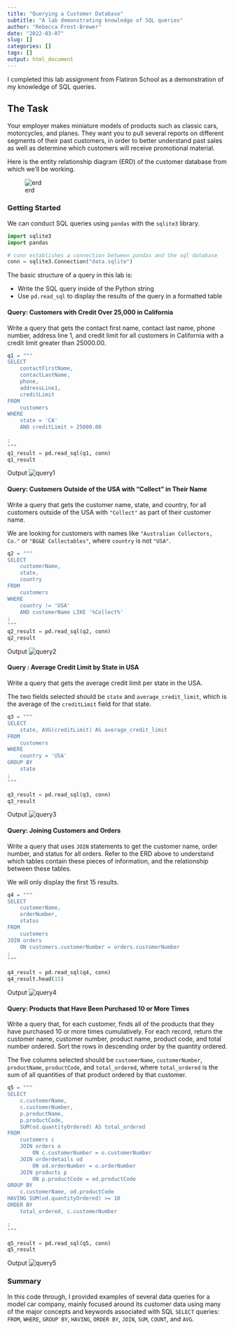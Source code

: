 ```yaml
---
title: "Querying a Customer Database"
subtitle: "A lab demonstrating knowledge of SQL queries"
author: "Rebecca Frost-Brewer"
date: "2022-03-07"
slug: []
categories: []
tags: []
output: html_document
---
```


I completed this lab assignment from Flatiron School as a demonstration of my knowledge of SQL queries.

<!--more--> 

## The Task
Your employer makes miniature models of products such as classic cars, motorcycles, and planes. They want you to pull several reports on different segments of their past customers, in order to better understand past sales as well as determine which customers will receive promotional material.

Here is the entity relationship diagram (ERD) of the customer database from which we'll be working.

![erd](images/Database-Schema.png)


### Getting Started
We can conduct SQL queries using `pandas` with the `sqlite3` library.


```python

import sqlite3
import pandas

# conn establishes a connection between pandas and the sql database
conn = sqlite3.Connection("data.sqlite")

```


The basic structure of a query in this lab is:

* Write the SQL query inside of the Python string
* Use `pd.read_sql` to display the results of the query in a formatted table


#### Query: Customers with Credit Over 25,000 in California
Write a query that gets the contact first name, contact last name, phone number, address line 1, and credit limit for all customers in California with a credit limit greater than 25000.00.

```python

q1 = """
SELECT
    contactFirstName,
    contactLastName,
    phone,
    addressLine1,
    creditLimit
FROM
    customers
WHERE
    state = 'CA'
    AND creditLimit > 25000.00
    
;
"""
q1_result = pd.read_sql(q1, conn)
q1_result

```

Output
![query1](images/expected_output_q1.png)

#### Query: Customers Outside of the USA with "Collect" in Their Name

Write a query that gets the customer name, state, and country, for all customers outside of the USA with `"Collect"` as part of their customer name.

We are looking for customers with names like `"Australian Collectors, Co."` or `"BG&E Collectables"`, where `country` is not `"USA"`.


```python

q2 = """
SELECT
    customerName,
    state,
    country
FROM
    customers
WHERE
    country != 'USA'
    AND customerName LIKE '%Collect%'
;
"""
q2_result = pd.read_sql(q2, conn)
q2_result

```

Output
![query2](images/expected_output_q2.png)

#### Query : Average Credit Limit by State in USA

Write a query that gets the average credit limit per state in the USA.

The two fields selected should be `state` and `average_credit_limit`, which is the average of the `creditLimit` field for that state.


```python

q3 = """
SELECT
    state, AVG(creditLimit) AS average_credit_limit
FROM
    customers
WHERE
    country = 'USA'
GROUP BY
    state
;
"""

q3_result = pd.read_sql(q3, conn)
q3_result

```

Output
![query3](images/expected_output_q3.png)

#### Query: Joining Customers and Orders

Write a query that uses `JOIN` statements to get the customer name, order number, and status for all orders. Refer to the ERD above to understand which tables contain these pieces of information, and the relationship between these tables.

We will only display the first 15 results.

```python

q4 = """
SELECT
    customerName,
    orderNumber,
    status
FROM
    customers
JOIN orders
    ON customers.customerNumber = orders.customerNumber
;
"""

q4_result = pd.read_sql(q4, conn)
q4_result.head(15)

```

Output
![query4](images/expected_output_q4.png)

#### Query: Products that Have Been Purchased 10 or More Times

Write a query that, for each customer, finds all of the products that they have purchased 10 or more times cumulatively. For each record, return  the customer name, customer number, product name, product code, and total number ordered. Sort the rows in descending order by the quantity ordered.

The five columns selected should be `customerName`, `customerNumber`, `productName`, `productCode`, and `total_ordered`, where `total_ordered` is the sum of all quantities of that product ordered by that customer.


```python

q5 = """
SELECT
    c.customerName,
    c.customerNumber,
    p.productName,
    p.productCode,
    SUM(od.quantityOrdered) AS total_ordered
FROM
    customers c
    JOIN orders o
        ON c.customerNumber = o.customerNumber
    JOIN orderdetails od
        ON od.orderNumber = o.orderNumber
    JOIN products p
        ON p.productCode = od.productCode
GROUP BY
    c.customerName, od.productCode
HAVING SUM(od.quantityOrdered) >= 10
ORDER BY
    total_ordered, c.customerNumber

;
"""

q5_result = pd.read_sql(q5, conn)
q5_result

```

Output
![query5](images/expected_output_q5.png)

### Summary

In this code through, I provided examples of several data queries for a model car company, mainly focused around its customer data using many of the major concepts and keywords associated with SQL `SELECT` queries: `FROM`, `WHERE`, `GROUP BY`, `HAVING`, `ORDER BY`, `JOIN`, `SUM`, `COUNT`, and `AVG`.
